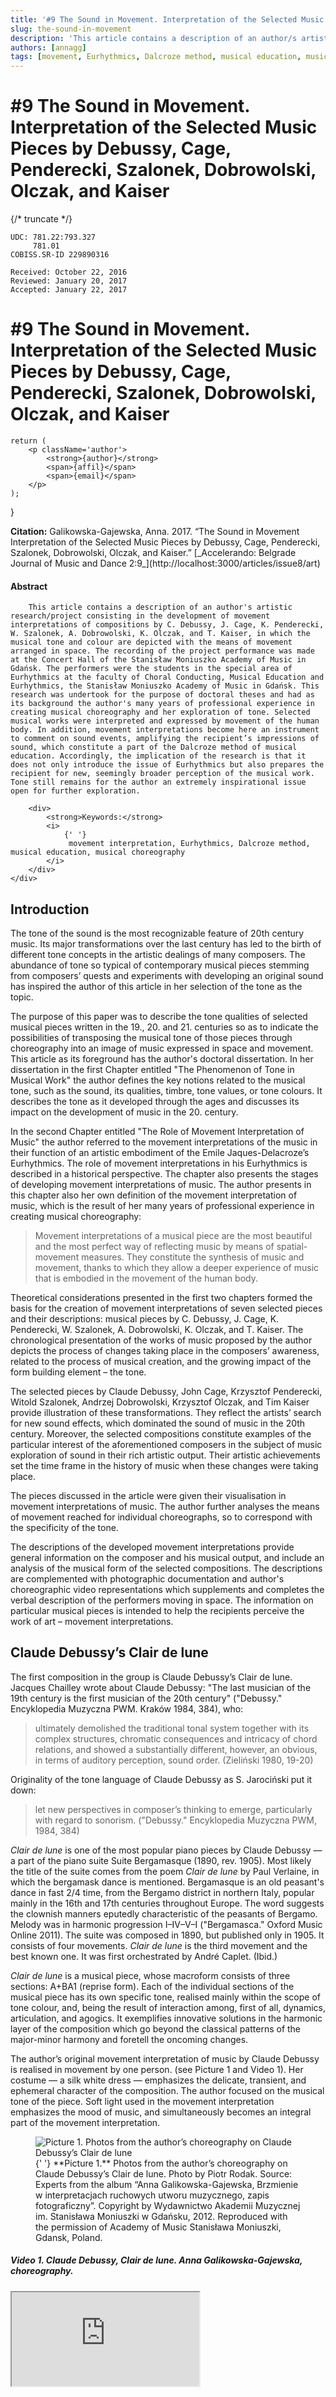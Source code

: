 ```yaml
---
title: '#9 The Sound in Movement. Interpretation of the Selected Music Pieces by Debussy, Cage, Penderecki, Szalonek, Dobrowolski, Olczak, and Kaiser'
slug: the-sound-in-movement
description: 'This article contains a description of an author/s artistic research (project) consisting in the development of movement interpretations of compositions by C. Debussy, J. Cage, K. Penderecki, W. Szalonek, A. Dobrowolski, K. Olczak, and T. Kaiser, in which the musical tone and colour are depicted with the means of movement arranged in space.'
authors: [annagg]
tags: [movement, Eurhythmics, Dalcroze method, musical education, musical choreography]
---
```


# #9 The Sound in Movement. Interpretation of the Selected Music Pieces by Debussy, Cage, Penderecki, Szalonek, Dobrowolski, Olczak, and Kaiser

{/* truncate */}

```
UDC: 781.22:793.327
     781.01
COBISS.SR-ID 229890316

Received: October 22, 2016
Reviewed: January 20, 2017
Accepted: January 22, 2017

```

# #9 The Sound in Movement. Interpretation of the Selected Music Pieces by Debussy, Cage, Penderecki, Szalonek, Dobrowolski, Olczak, and Kaiser

	return (
		<p className='author'>
			<strong>{author}</strong>
			<span>{affil}</span>
			<span>{email}</span>
		</p>
	);
}

<div className='authors'>
	<Name
		author='Anna Galikowska-Gajewska'
		affil='Stanisław Moniuszko Academy of Music, Gdańsk, Poland'
		email='a.galikowska@amuz.gda.pl'
	/>
</div>

<div className='abstract'>
<div className='citation'>
<strong>Citation:</strong> Galikowska-Gajewska, Anna. 2017. “The Sound in Movement Interpretation of the Selected Music Pieces by Debussy, Cage, Penderecki, Szalonek, Dobrowolski, Olczak, and Kaiser.” [_Accelerando: Belgrade Journal of Music and Dance 2:9_](http://localhost:3000/articles/issue8/art)

</div>

<div>
	<h4>Abstract</h4>
	<div>

    	This article contains a description of an author's artistic research/project consisting in the development of movement interpretations of compositions by C. Debussy, J. Cage, K. Penderecki, W. Szalonek, A. Dobrowolski, K. Olczak, and T. Kaiser, in which the musical tone and colour are depicted with the means of movement arranged in space. The recording of the project performance was made at the Concert Hall of the Stanisław Moniuszko Academy of Music in Gdańsk. The performers were the students in the special area of Eurhythmics at the faculty of Choral Conducting, Musical Education and Eurhythmics, the Stanisław Moniuszko Academy of Music in Gdańsk. This research was undertook for the purpose of doctoral theses and had as its background the author's many years of professional experience in creating musical choreography and her exploration of tone. Selected musical works were interpreted and expressed by movement of the human body. In addition, movement interpretations become here an instrument to comment on sound events, amplifying the recipient’s impressions of sound, which constitute a part of the Dalcroze method of musical education. Accordingly, the implication of the research is that it does not only introduce the issue of Eurhythmics but also prepares the recipient for new, seemingly broader perception of the musical work. Tone still remains for the author an extremely inspirational issue open for further exploration.

    	<div>
    		<strong>Keywords:</strong>
    		<i>
    			{' '}
    			 movement interpretation, Eurhythmics, Dalcroze method, musical education, musical choreography
    		</i>
    	</div>
    </div>

</div>

</div>

<div className='text'>

## Introduction

The tone of the sound is the most recognizable feature of 20th century music. Its major transformations over the last century has led to the birth of different tone concepts in the artistic dealings of many composers. The abundance of tone so typical of contemporary musical pieces stemming from composers’ quests and experiments with developing an original sound has inspired the author of this article in her selection of the tone as the topic.

The purpose of this paper was to describe the tone qualities of selected musical pieces written in the 19., 20. and 21. centuries so as to indicate the possibilities of transposing the musical tone of those pieces through choreography into an image of music expressed in space and movement. This article as its foreground has the author's doctoral dissertation. In her dissertation in the first Chapter entitled "The Phenomenon of Tone in Musical Work" the author defines the key notions related to the musical tone, such as the sound, its qualities, timbre, tone values, or tone colours. It describes the tone as it developed through the ages and discusses its impact on the development of music in the 20. century.

In the second Chapter entitled "The Role of Movement Interpretation of Music" the author referred to the movement interpretations of the music in their function of an artistic embodiment of the Emile Jaques-Delacroze’s Eurhythmics. The role of movement interpretations in his Eurhythmics is described in a historical perspective. The chapter also presents the stages of developing movement interpretations of music. The author presents in this chapter also her own definition of the movement interpretation of music, which is the result of her many years of professional experience in creating musical choreography:

> Movement interpretations of a musical piece are the most beautiful and the most perfect way of reflecting music by means of spatial-movement measures. They constitute the synthesis of music and movement, thanks to which they allow a deeper experience of music that is embodied in the movement of the human body.

Theoretical considerations presented in the first two chapters formed the basis for the creation of movement interpretations of seven selected pieces and their descriptions: musical pieces by C. Debussy, J. Cage, K. Penderecki, W. Szalonek, A. Dobrowolski, K. Olczak, and T. Kaiser. The chronological presentation of the works of music proposed by the author depicts the process of changes taking place in the composers’ awareness, related to the process of musical creation, and the growing impact of the form building element – the tone.

The selected pieces by Claude Debussy, John Cage, Krzysztof Penderecki, Witold Szalonek, Andrzej Dobrowolski, Krzysztof Olczak, and Tim Kaiser provide illustration of these transformations. They reflect the artists’ search for new sound effects, which dominated the sound of music in the 20th century. Moreover, the selected compositions constitute examples of the particular interest of the aforementioned composers in the subject of music exploration of sound in their rich artistic output. Their artistic achievements set the time frame in the history of music when these changes were taking place.

The pieces discussed in the article were given their visualisation in movement interpretations of music. The author further analyses the means of movement reached for individual choreographs, so to correspond with the specificity of the tone.

The descriptions of the developed movement interpretations provide general information on the composer and his musical output, and include an analysis of the musical form of the selected compositions. The descriptions are complemented with photographic documentation and author's choreographic video representations which supplements and completes the verbal description of the performers moving in space. The information on particular musical pieces is intended to help the recipients perceive the work of art – movement interpretations.

## Claude Debussy’s Clair de lune

The first composition in the group is Claude Debussy’s Clair de lune. Jacques Chailley wrote about Claude Debussy: "The last musician of the 19th century is the first musician of the 20th century" ("Debussy." Encyklopedia Muzyczna PWM. Kraków 1984, 384), who:

> ultimately demolished the traditional tonal system together with its complex structures, chromatic consequences and intricacy of chord relations, and showed a substantially different, however, an obvious, in terms of auditory perception, sound order. (Zieliński 1980, 19-20)

Originality of the tone language of Claude Debussy as S. Jarociński put it down:

> let new perspectives in composer’s thinking to emerge, particularly with regard to sonorism. ("Debussy." Encyklopedia Muzyczna PWM, 1984, 384)

_Clair de lune_ is one of the most popular piano pieces by Claude Debussy — a part of the piano suite Suite Bergamasque (1890, rev. 1905). Most likely the title of the suite comes from the poem _Clair de lune_ by Paul Verlaine, in which the bergamask dance is mentioned. Bergamasque is an old peasant's dance in fast 2/4 time, from the Bergamo district in northern Italy, popular mainly in the 16th and 17th centuries throughout Europe. The word suggests the clownish manners eputedly characteristic of the peasants of Bergamo. Melody was in harmonic progression I–IV–V–I ("Bergamasca." Oxford Music Online 2011). The suite was composed in 1890, but published only in 1905. It consists of four movements. _Clair de lune_ is the third movement and the best known one. It was first orchestrated by André Caplet. (Ibid.)

_Clair de lune_ is a musical piece, whose macroform consists of three sections: A+BA1 (reprise form). Each of the individual sections of the musical piece has its own specific tone, realised mainly within the scope of tone colour, and, being the result of interaction among, first of all, dynamics, articulation, and agogics. It exemplifies innovative solutions in the harmonic layer of the composition which go beyond the classical patterns of the major-minor harmony and foretell the oncoming changes.

The author’s original movement interpretation of music by Claude Debussy is realised in movement by one person. (see Picture 1 and Video 1). Her costume — a silk white dress — emphasizes the delicate, transient, and ephemeral character of the composition. The author focused on the musical tone of the piece. Soft light used in the movement interpretation emphasizes the mood of music, and simultaneously becomes an integral part of the movement interpretation.

<div className='figureBox'>
<figure>
	<img
		src={require('@site/issue2/article09/ex1.jpg').default}
		alt='Picture 1. Photos from the author’s choreography on Claude Debussy’s Clair de lune'
	/>
	<figcaption>
		{' '}
		**Picture 1.** Photos from the author’s choreography on Claude Debussy’s Clair de lune. Photo by Piotr Rodak. Source: Experts from the album “Anna Galikowska-Gajewska, Brzmienie w interpretacjach ruchowych utworu muzycznego, zapis fotograficzny”. Copyright by Wydawnictwo Akademii Muzycznej im. Stanisława Moniuszki w Gdańsku, 2012. Reproduced with the permission of Academy of Music Stanisława Moniuszki, Gdansk, Poland.
	</figcaption>
</figure>

</div>

##### Video 1. Claude Debussy, Clair de lune. ​Anna Galikowska-Gajewska, choreography.

<div className='figureBox'>

<iframe
	src='https://www.youtube.com/embed/eU7Xa7_7RhY?si=sgbQeKBEvRNR2xSI'
	title='Video 1. Claude Debussy, Clair de lune. ​Anna Galikowska-Gajewska, choreography.'
	allow='encrypted-media;'
	referrerPolicy='strict-origin-when-cross-origin'
/>

</div>

## Our spring will come by John Cage

John Cage, as Tadeusz A. Zieliński writes, "being one of those who most ostentatiously demolished the existing order in music (...) " (Zieliński op. cit., 221), was the first to use prepared piano.
Among the huge number of musical pieces composed by John Cage for prepared piano, one can find Our Spring Will Come, which combines the elements typical of the composer’s work: playing with sound and stretches of silence.

The composition was written in 1943 in New York and was intended as a dance piece. Pearl Primus created choreography — she was a dancer, choreographer and cultural anthropologist, populariser of African dance in the United States in the 20th century. The premiere performance of Our Spring Will Come with Sarah Malament (playing the piano) likely took place on April 23rd Information available at the John Cage: Official Website ([johncage](www.johncage.org)).

This piece of music is a classical example of piano sound transformation towards sound preparation. This change of expression opens new possibilities of sound creation which are here adopted as the basis for the development of interesting tone solutions.

The interesting sound language of the composition Our Spring Will Come results from adequate preparation of the instrument, for which purpose the composer used two types of material: metal — bolts with and without nuts, a hook, a slider, and bamboo straps. The details of preparation are specified in the _Example 1_.

John Cage combined the richness of the piano sound in _Our Spring Will Come_ with a highly interesting rhythmics. Frequent changes in the metre (polymetry), changes in the tempo, systematically led in polyrhythmics in both voices, surprising accents throughout the whole piece, and silence – so typical for the composer – that fivefold breaks the march of sounds, gives the piece a more dynamic character, and leads to achieve musical contrasts.

The originality of the tonal language of _Our Spring Will Come_ also forms the basis for shaping of the musical architecture. The structure of the musical piece is build upon fourteen contrasting sections, varying in terms of metro-rhythmics, texture, sound effects resulting the instrument preparation, and dynamics. The sound material of the composition is subject to these changes and different variations are created. As a result, a hybrid form is developed which is a mixture of variation technique and the order of the rondo form.

The effect is that the coefficients, which are typical for the structure of rondo, are created as a result of joining of the sections transformed as variants of the motif. The sound material of the sections A and B forms the basis for creating successive parts of the piece. The microform scheme is as follows: **ABCDEB - FD - B -A - DEB - Coda**

The formal structure of the musical piece constitutes the basis for creating a spatial and movement composition in the form of a musical and movement rondo, in which all coefficients typical for a classical rondo — chorus and couplets, form in movement a sequence of pictures following one another.

<div className='figureBox'>
<figure>
	<img
		src={require('@site/issue2/article09/not1.jpg').default}
		alt='Example 1. Preparation scales'
	/>
	<figcaption>
		{' '}
		**Example 1.**  Preparation scales
	</figcaption>
</figure>

</div>

The repetitiveness and juxtaposing of energetic and quiet sections, combined with silence in music, implies diversified solutions with regard to shaping expressive movement in the space of the stage (see _Picture 2_ and _Video 2_). The prop used in the composition – a springboard, serves to emphasize the specific tonality of the piece. Five female dancers wearing black costumes take part in the movement interpretation of Our Spring Will Come. The uniform colour of their costumes symbolises the uniform tone of the piano.

<div className='figureBox'>
<figure>
	<img
		src={require('@site/issue2/article09/ex2.jpg').default}
		alt='Picture 2. Photos from the author’s choreography on Our Spring Will Come by John Cage'
	/>
	<figcaption>
		{' '}
		**Picture 2.** Photos from the author’s choreography on 'Our Spring Will Come' by John Cage. Photo by Piotr Rodak. Source: Experts from the album “Anna Galikowska-Gajewska, Brzmienie w interpretacjach ruchowych utworu muzycznego, zapis fotograficzny”. Copyright by Wydawnictwo Akademii Muzycznej im. Stanisława Moniuszki w Gdańsku, 2012. Reproduced with the permission of Academy of Music Stanisława Moniuszki, Gdansk, Poland.
	</figcaption>
</figure>

</div>

##### Video 2. John Cage, Our Spring Will Come. ​Anna Galikowska-Gajewska, choreography.

<div className='figureBox'>

<iframe
	src='https://www.youtube.com/embed/qTxewCpPlQ0?si=hDHXDypOCHMR9LSj'
	title='Video 2. John Cage, Our Spring Will Come. ​Anna Galikowska-Gajewska, choreography.'
	allow='encrypted-media;'
	referrerPolicy='strict-origin-when-cross-origin'
/>

</div>

## Anaklasis by Krzysztof Penderecki

_Anaklasis_ by Krzysztof Penderecki is the subsequent composition. This composition was written in 1960. The musical work was written to the order of Südwestfunk, Baden-Baden for Donauschinger Musiktage für zeitgenössische Tonkunst in 1960, and dedicated to a German theorist Heinrich Strobel, a friend to whom Krzysztof Penderecki owes his international success (Lisicki 1973, 57). The world premiere was held on 22nd October 1960 during "The Days of New Music" in Donauschingen. The Südwestfunk orchestra, Baden-Baden, was conducted by Hans Rosbaud, and in Decemeber of that same year Charles Bruck in Strasbourgu recorded the musical piece for the first time (Erhardt 1975, 25).

> The title of the piece (anaklasis = refraction of light, transformation) was derived from the Greek metrics, where it denoted the alternating use of short and long phonemes. (Ibidem, 28)

_Anaklasis_ constitutes a sonoristic manifesto written for a traditional set of musicians, i.e. a string orchestra, supplemented with an extremely large percussion ensemble. The diversified tone of the performing instruments is developed through flirting with musical colours. The composer takes individual instruments or specific combinations of instruments as the starting point in his projections of innovative solutions applied to the sound.

Therefore, the main objective of the composition was to search for innovative sound effects and new sound material. To this end, apart from the twelve-tone chromatic scale, the sound material is enriched with clusters, microintervals (tones larger or smaller by a ¼ of a tone), quarter tones (tones larger or smaller by a 3/4 of a tone), extreme registers, noise and murmur effects.
Innovation with regard to musical language in _Anaklasis_ has been combined with a quite traditional understanding of musical form. Interesting musical material has been given a simple and clear form. One-section musical piece is shaped by way of assembly, producing a spectrum of instrumental colours. The composer used the sequential technique of forming the piece, where its particular phrases merge seamlessly one into another. The cast of the performers is the basis of the classification.

_Anaklasis_ has become an inspiration for creating a movement interpretation of music, in which thirteen dancers in identical black costumes take part. The props play an important role in the movement interpretation — eight pieces of white cloths, which in the movement of the performers emphasize the broad tone range of the musical passage. (see _Picture 3_ and _Video 3_) While other props (properties) – form a kind of ladder up which the performers go, thus expressing the sounds of the highest register.

<div className='figureBox'>
<figure>
	<img
		src={require('@site/issue2/article09/ex3.jpg').default}
		alt='Picture 3. Photos from the author’s choreography on Anaklasis by Penderecky'
	/>
	<figcaption>
		{' '}
		**Picture 3.** Photos from the author’s choreography on 'Anaklasis' by Penderecky. Photo by Piotr Rodak. Source: Experts from the album “Anna Galikowska-Gajewska, Brzmienie w interpretacjach ruchowych utworu muzycznego, zapis fotograficzny”. Copyright by Wydawnictwo Akademii Muzycznej im. Stanisława Moniuszki w Gdańsku, 2012. Reproduced with the permission of Academy of Music Stanisława Moniuszki, Gdansk, Poland.
	</figcaption>
</figure>

</div>

##### Video 3. Krzysztof Penderecki, Anaklasis. Anna Galikowska-Gajewska, choreography.

<div className='figureBox'>

<iframe
	src='https://www.youtube.com/embed/6n_o94p6l_4?si=XdoAREBKCkmbtVg6'
	title='Video 3. Krzysztof Penderecki, Anaklasis. Anna Galikowska-Gajewska, choreography.'
	allow='encrypted-media;'
	referrerPolicy='strict-origin-when-cross-origin'
/>

</div>

## Witold Szalonek’s Quattro monologhi per oboe solo no. 4

Witold Szalonek’s composition entitled _Quattro monologhi_ per oboe solo no. 4 is another piece. Witold Szalonek, a Polish composer, who at the turn of the 1960ies carried out a research into new possibilities of producing sounds in wind instruments, which led him to discover properties that had not been used in classical music before that time, and to develop the so-called "multiphonics" (Pasiecznik, 2012) in the form of a system, or "combined sounds" i.e. characteristic in terms of tone colour multisounds produced in wooden wind instruments.

A cycle of four pieces for solo oboe — _Quattro monologhi_ is among the best and most characteristic examples of sonorism in Polish music of the 1960ies, where the composer in a model-like manner explores the tone colour potential of a single instrument — the oboe. The composer’s particular fascination with the sound of the instrument and its broad exploitation led him to discover new ways of producing sound in woodwind instruments.

The macroform of a part of the fourth piece of this cycle is based on a sequential succession of varied in terms of the material, small fragments-ideas and phrases that build aleatoric sections.
The sections are constructed basing on playing ad libitum. Despite so diversified fragments, the macroform constitutes an expressive whole. Suggested aleatorism was used, and the composer proposed with the use of descriptive graphics a choice of the sound material to follow. The piece no. 4 is, therefore, an example of a form shaped in an aleatoric manner, which is based on involving randomness in the process of its creation, with the assumption that it will be the oboe player himself who will determine the final form of the piece.

The score of this piece is an example of a graphic score, where traditional notation is combined with graphic elements. Such construction of the score serves as a visual inspiration for the performer (Paja-Stach 2009, 198). As a philosopher and critic Christop Cox (d. 1965) remarks: "Graphic scores in which traditional musical symbols are abandoned to make place for innovative graphic elements, are intended to stimulate open musical performances and improvisation" (Cox and Warner 2010).

In the piece no. 4 short dynamic and emotional caesuras and their diverse character in terms of the material, mark the division into eight separate construction ideas. Each idea emanates different expression emphasized by the rhythmic factor, which becomes an impulse to create movement in this case. The specific oboe tone is the basis for shaping music choreography, (see Picture 4 and Video 4) realised in the area of the tone colour, and being the result mainly of the interaction among dynamics, articulation, and agogics.

In the movement interpretation of _Quattro monologhi_ per oboe solo no. 4 two persons wearing identical black costumes take part. Soft stage lighting that emphasizes the expression of music, accompanies the dancers during their realisation of the movement interpretation.

<div className='figureBox'>
<figure>
	<img
		src={require('@site/issue2/article09/ex4.jpg').default}
		alt='Picture 4. Photos from the author’s choreography on Witold Szalonek’s composition Quattro monologhi'
	/>
	<figcaption>
		{' '}
		**Picture 4.** Photos from the author’s choreography on Witold Szalonek’s composition Quattro monologhi  Photo by Piotr Rodak. Source: Experts from the album “Anna Galikowska-Gajewska, Brzmienie w interpretacjach ruchowych utworu muzycznego, zapis fotograficzny”. Copyright by Wydawnictwo Akademii Muzycznej im. Stanisława Moniuszki w Gdańsku, 2012. Reproduced with the permission of Academy of Music Stanisława Moniuszki, Gdansk, Poland.
	</figcaption>
</figure>

</div>

##### Vdeo 4. Witold Szalonek, Quattro monologhi per oboe solo no. 4. Anna Galikowska-Gajewska, choreography.

<div className='figureBox'>

<iframe
	src='https://www.youtube.com/embed/l8B-pSCLxX0'
	title='Video 4. Witold Szalonek, Quattro monologhi per oboe solo no. 4. Anna Galikowska-Gajewska, choreography.'
	allow='encrypted-media;'
	referrerPolicy='strict-origin-when-cross-origin'
/>

</div>

## Krabogapa by Andrzej Dobrowolski

Another piece of music is _Krabogapa_ by Andrzej Dobrowolski. The works of A. Dobrowolskiego are also in line with the developments in Polish music of the second half of the 20th century. _Krabogapa_ is a piece written in 1969 to the order of the ensemble "Warsztat Muzyczny" (Musical Workshop). The title comes from an acronym built of the first syllables of the surnames of the ensemble members: Zygmunt Krauze, Edward Borowiak, Edward Gałązka, Czesław Pałkowski. The world premiere of the composition was held on 13th October 1969 in Rotterdam.

This piece of music is an exquisite example of exploring the sonoristic potential of a chamber ensemble composed of the clarinet, cello, trombone, and piano. The different instrument configurations tried by the composer translate no new unconventional sound tone qualities. The piece has a one part form, within which eleven different phases can be identified. The structure is created by joining of these phases, which are diversified in terms of colour, articulation, and texture. (In her choreographic work the author used Score and Instructions by Andrzeja Dobrowolskiego _Krabogapa_, PWM Edition, Kraków 1970).

<div className='figureBox'>
<figure>
	<img
		src={require('@site/issue2/article09/ex5.jpg').default}
		alt='Picture 5. Photos from the author’s choreography on Dobrowolsky’s Krabogapa'
	/>
	<figcaption>
		{' '}
		**Picture 5.** Photos from the author’s choreography on Dobrowolsky’s Krabogapa. Photo by Piotr Rodak. Source: Experts from the album “Anna Galikowska-Gajewska, Brzmienie w interpretacjach ruchowych utworu muzycznego, zapis fotograficzny”. Copyright by Wydawnictwo Akademii Muzycznej im. Stanisława Moniuszki w Gdańsku, 2012. Reproduced with the permission of Academy of Music Stanisława Moniuszki, Gdansk, Poland.
	</figcaption>
</figure>

</div>

##### Video 5. Andrzej Dobrowolski, Kraborgapa. Anna Galikowska-Gajewska, choreography.

<div className='figureBox'>

<iframe
	src='https://www.youtube.com/embed/_z_I1R4x_Eo'
	title='Video 5. Andrzej Dobrowolski, Kraborgapa. Anna Galikowska-Gajewska, choreography.'
	allow='encrypted-media;'
	referrerPolicy='strict-origin-when-cross-origin'
/>

</div>

## Trio hommage á Karol Szymanowski by Krzysztof Olczak

Trio hommage á Karol Szymanowski by Krzysztof Olczak – a Gdańsk composer and accordionist – is another piece that inspired the author to create movement interpretation. The piece was written in 1987 for the festival in Zakopan "Dni Muzyki Karola Szymanowskiego" (Karol Szymanowski's Music Days).

We witness experiments with the sound of three other instruments: the accordion, violin, and guitar. The piece evidences that the interest in sonorism has never faded among the Polish composers from generation to generation.

The author’s original proposal of the movement interpretation (see Picture 6 and Video 6) of the discussed musical piece is aimed to show by expressive movement planned in space, interesting tonal solutions, which are played by an instrumental trio featuring accordion, guitar, and violin. Six persons take part in the spatial and movement composition. The black and golden colours of the performers' costumes emphasize the specific – metallic tone of the guitar and the violin, as well as the tonal richness of the accordion.

<div className='figureBox'>
<figure>
	<img
		src={require('@site/issue2/article09/ex6.jpg').default}
		alt='Picture 6. Photos from the author’s choreography on Trio hommage á Karol Szymanowski'
	/>
	<figcaption>
		{' '}
		**Picture 6.** Photos from the author’s choreography on Trio hommage á Karol Szymanowski by Krzysztof Olczak. Photo by Piotr Rodak. Source: Experts from the album “Anna Galikowska-Gajewska, Brzmienie w interpretacjach ruchowych utworu muzycznego, zapis fotograficzny”. Copyright by Wydawnictwo Akademii Muzycznej im. Stanisława Moniuszki w Gdańsku, 2012. Reproduced with the permission of Academy of Music Stanisława Moniuszki, Gdansk, Poland.
	</figcaption>
</figure>

</div>

##### Video 6. ​Krzysztof Olczak, Trio hommage á Karol Szymanowski. Anna Galikowska-Gajewska, choreographer.

<div className='figureBox'>

<iframe
	src='https://www.youtube.com/embed/_z_I1R4x_Eo'
	title='Video 6. ​Krzysztof Olczak, Trio hommage á Karol Szymanowski. Anna Galikowska-Gajewska, choreographer.'
	allow='encrypted-media;'
	referrerPolicy='strict-origin-when-cross-origin'
/>

</div>

## Dinosaur Bones by Tim Kaiser

The last composition, written in 2007, is _Dinosaur Bones_ by Tim Kaiser, an american composer of experimental music, whose videos, installations and performances are presented throughout the world. Here, the original tone solutions consist in electrical transformations of the traditional sound material. The piece perfectly fits into the trend of the electro-acoustic music, first started in the mid-1920s by the composers writing the concrete and electronic music.

Tim Kaiser constructs in his pieces sound images which are the result of adding diversified sound layers. He designs himself experimental instruments for this purpose. He searches for everyday items – various materials that produce interesting sounds, creates original instruments of unique tone, and transforms the new quality sounds electronically.

Listening analysis of _Dinosaur Bones_ and the issue of perceptive reception being integrally linked with it, led the author to select particular sound qualities, generating specific sounds, and to systematize them in a form of a sound catalogue. Original sound motives inspired movement projections. In the movement interpretation of the discussed musical piece, sound structures are given their movement visualisation, which recurs with each subsequent repetition of the specific sound quality throughout the whole composition (see Picture 7 and Video 7). Eight persons take part in the musical choreography. The performers’ stage costumes of diversified cut emphasize the avant-garde character of _Dinosaur Bones_ piece.

<div className='figureBox'>
<figure>
	<img
		src={require('@site/issue2/article09/ex7.jpg').default}
		alt='Picture 7. Photos from the author’s choreography on Dinosaur Bones by Tim Kaiser'
	/>
	<figcaption>
		{' '}
		**Picture 7.** Photos from the author’s choreography on Dinosaur Bones by Tim Kaiser. Source: Experts from the album “Anna Galikowska-Gajewska, Brzmienie w interpretacjach ruchowych utworu muzycznego, zapis fotograficzny”. Copyright by Wydawnictwo Akademii Muzycznej im. Stanisława Moniuszki w Gdańsku, 2012. Reproduced with the permission of Academy of Music Stanisława Moniuszki, Gdansk, Poland.
	</figcaption>
</figure>

</div>

##### Video 7. Tim Kaiser, Dinosaur Bones. Anna Galikowska-Gajewska, choreographer.

<div className='figureBox'>

<iframe
	src='https://www.youtube.com/embed/KZ_9BwZsR1U'
	title='Video 7. Tim Kaiser, Dinosaur Bones. Anna Galikowska-Gajewska, choreographer.'
	allow='encrypted-media;'
	referrerPolicy='strict-origin-when-cross-origin'
/>

</div>

---

## Conclusion

The subject of the musical tone discussed in the article represents an individual approach to the issue. The unique tonal abundance of the contemporary music has triggered the author’s fascination and stimulated her to take up research and pursue her artistic project – the author’s original movement interpretation have been recorded in the form of DVD and a photo album has been published.
The analysis of musical forms of the selected compositions, conducted in the article, and the characteristics of the sound colours of those pieces developed under the verbal scaling method of the semantic differential served as the starting point for the expression of the musical tone with the means of movement arranged in space. Exploration of sound on a theoretical level showed that "'tone' […] — a musical phenomenon that is the most difficult phenomenon to define" (Szoka and Crumb 2011, 280), is a multidimensional concept.

In the process of creating the choreographies the author sought for appropriate movement and spatial solutions that would depict the vital elements constituting the musical tone such as sound timbres, colours, dynamics, articulation, agogics, and texture.

The musical expression mirrored in the emotional and expressive movements of the performing artists, which blends all elements listed above, completes the picture of the musical tone. The correlation between the tone of the sound and the set of instruments for which the compositions were written is reflected in the described movement interpretations by purposefully selected different groups of performers. The artefacts used in the movement interpretations proved extremely helpful in building the spatial and movement image of the musical tone.

---

## References

<div className='references'>

1. Cage, John: Official Website. [_johncage_](www.johncage.org)
2. Cox, Christop and Daniel Warner, eds. 2010. "Wizualne dźwięki: o partyturach graficznych." (Visual sounds: on graphic scores.) In _Kultura dźwięku, teksty o muzyce nowoczesnej_. (_Audio Culture: Readings in Modern Music_.) Polish translation by Sławomir Wieczorek. Gdańsk: Słowo/Obraz terytoria Publishing House.
3. Dobrowolski, A. 1970. _Partytura utworu 'Krabogapa'_. (_The score of Krabogapa_.) Kraków: PWM Edition.
4. Erhardt, L. 1975. _Spotkania z Krzysztofem Pendereckim_. (_Meetings with Krzysztof Penderecki_.) Kraków: PWM
5. Galikowska, G. Anna. 2012. _Brzmienie w interpretacjach ruchowych utworu muzycznego Debussy, Cage, Penderecki, Szalonek, Dobrowolski, Olczak, Kaiser_. (_Choreographyc interpretations on the music by Debussy, Cage, Penderecki, Szalonek, Dobrowolski, Olczak, and Kaiser_.) Gdansk: Akademia Muzyczna im. Stanisława Moniuszki.
6. Lisicki, K. 1973. _Szkice o Krzysztofie Pendereckim_. (_Sketches about Krzysztof Penderecki_.) Warszawa: "Pax"
7. Nordwall, T. 1968. _Krzysztof Penderecki — studium notacji i instrumentacji_. (_Krzysztof Penderecki: study of notation and instrumentation_.) _Res Facta 2_. Krakow: PWM.
8. Paja-Stach, J. 2009. _Muzyka polska od Paderewskiego do Pendereckiego_. (_Polish Music from Paderewski to Penderecki_.) Kraków: Musica Iagellonica.
9. Pasiecznik, M. _Szalonek z czyśćca historii_.(_Szalonek from the Purgatory of History_.) 2012. Wrocław: „Odra”, Biblioteka Narodowa i Ośrodek Kultury i Sztuki we Wrocławiu. Accessed on March 2016, at [odra](www.odra.net.pl)
10. Szoka, M. 2011. George Crumb. Muzyka onirycznych wizji i magicznych formuł. (_Music of Oniric Visions and Magic Spells_.) Łódź: Akademia Muzyczna im. Grażyny i Kiejstuta Bacewiczóww Łodzi. (The Grażyna and Kiejstut Bacewicz Academy of Music in Łódź)
11. Zieliński, T. A. 1980. _Style, kierunki i twórcy muzyki XX wieku_. (_Styles, Trends , and Music Composers of the 20th Century_.) 2nd ed. Warszawa: Centralny Ośrodek Metody Upowszechniania Kultury.
12. [tim-kaiser.org](https://www.tim-kaiser.org)​

</div>

<div className='up'>
	<a href='#top'>![Back to top](../up.png)</a>
</div>

</div>
